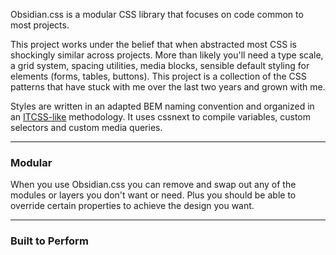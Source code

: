 
Obsidian.css is a modular CSS library that focuses on code common to most projects.

This project works under the belief that when abstracted most CSS is shockingly similar across projects. More than likely you'll need a type scale, a grid system, spacing utilities, media blocks, sensible default styling for elements (forms, tables, buttons). This project is a collection of the CSS patterns that have stuck with me over the last two years and grown with me.

Styles are written in an adapted BEM naming convention and organized in an [ITCSS-like](/itcss) methodology. It uses cssnext to compile variables, custom selectors and custom media queries.

---

### Modular

When you use Obsidian.css you can remove and swap out any of the modules or layers you don't want or need. Plus you should be able to override certain properties to achieve the design you want.

---

### Built to Perform

<Stats />